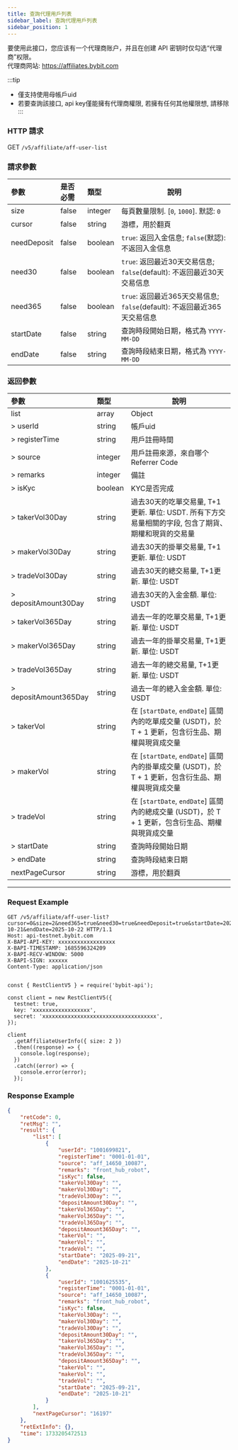 ```yaml
---
title: 查詢代理用戶列表
sidebar_label: 查詢代理用戶列表
sidebar_position: 1
---
```


要使用此接口，您应该有一个代理商账户，并且在创建 API 密钥时仅勾选“代理商”权限。<br/>
代理商网站: https://affiliates.bybit.com

:::tip
* 僅支持使用母帳戶uid
* 若要查詢該接口, api key僅能擁有代理商權限, 若擁有任何其他權限想, 請移除
:::

### HTTP 請求
GET `/v5/affiliate/aff-user-list`

### 請求參數
| 參數 | 是否必需 | 類型 | 說明|
|:----- |:-------|:-----|------ |
|size |false |integer |每頁數量限制. [`0`, `1000`]. 默認: `0`|
|cursor |false |string |游標，用於翻頁|
|needDeposit |false |boolean |`true`: 返回入金信息; `false`(默認): 不返回入金信息|
|need30 |false |boolean |`true`: 返回最近30天交易信息; `false`(default): 不返回最近30天交易信息|
|need365 |false |boolean |`true`: 返回最近365天交易信息; `false`(default): 不返回最近365天交易信息|
|startDate |false |string | 查詢時段開始日期，格式為 `YYYY-MM-DD`|
|endDate |false |string | 查詢時段結束日期，格式為 `YYYY-MM-DD`|

### 返回參數
| 參數 | 類型 | 說明|
|:----- |:-----|----- |
|list |array |Object |
|> userId |string |帳戶uid |
|> registerTime |string |用戶註冊時間|
|> source |integer |用戶註冊來源，來自哪个Referrer Code |
|> remarks |integer |備註|
|> isKyc |boolean |KYC是否完成|
|> takerVol30Day |string |過去30天的吃單交易量, T+1更新. 單位: USDT. 所有下方交易量相關的字段, 包含了期貨、期權和現貨的交易量 |
|> makerVol30Day |string |過去30天的掛單交易量, T+1更新. 單位: USDT |
|> tradeVol30Day |string |過去30天的總交易量, T+1更新. 單位: USDT |
|> depositAmount30Day |string |過去30天的入金金額. 單位: USDT |
|> takerVol365Day |string |過去一年的吃單交易量, T+1更新. 單位: USDT |
|> makerVol365Day |string |過去一年的掛單交易量, T+1更新. 單位: USDT |
|> tradeVol365Day |string |過去一年的總交易量, T+1更新. 單位: USDT |
|> depositAmount365Day |string |過去一年的總入金金額. 單位: USDT |
|> takerVol |string |在 [`startDate`, `endDate`] 區間內的吃單成交量 (USDT)，於 T + 1 更新，包含衍生品、期權與現貨成交量 |
|> makerVol |string |在 [`startDate`, `endDate`] 區間內的掛單成交量 (USDT)，於 T + 1 更新，包含衍生品、期權與現貨成交量 |
|> tradeVol |string |在 [`startDate`, `endDate`] 區間內的總成交量 (USDT)，於 T + 1 更新，包含衍生品、期權與現貨成交量 |
|> startDate |string |查詢時段開始日期 |
|> endDate |string |查詢時段結束日期 |
|nextPageCursor |string |游標，用於翻頁 |

---

### Request Example

<Tabs groupId="programming-languages">
<TabItem value="http" label="HTTP">

```http
GET /v5/affiliate/aff-user-list?cursor=0&size=2&need365=true&need30=true&needDeposit=true&startDate=2025-10-21&endDate=2025-10-22 HTTP/1.1
Host: api-testnet.bybit.com
X-BAPI-API-KEY: xxxxxxxxxxxxxxxxxx
X-BAPI-TIMESTAMP: 1685596324209
X-BAPI-RECV-WINDOW: 5000
X-BAPI-SIGN: xxxxxx
Content-Type: application/json
```

</TabItem>
<TabItem value="python" label="Python">

```python

```

</TabItem>

<TabItem value="Node" label="Node.js">

```n4js
const { RestClientV5 } = require('bybit-api');

const client = new RestClientV5({
  testnet: true,
  key: 'xxxxxxxxxxxxxxxxxx',
  secret: 'xxxxxxxxxxxxxxxxxxxxxxxxxxxxxxxxxxxx',
});

client
  .getAffiliateUserInfo({ size: 2 })
  .then((response) => {
    console.log(response);
  })
  .catch((error) => {
    console.error(error);
  });
```

</TabItem>
</Tabs>

### Response Example

```json
{
    "retCode": 0,
    "retMsg": "",
    "result": {
        "list": [
            {
                "userId": "1001699821",
                "registerTime": "0001-01-01",
                "source": "aff_14650_10087",
                "remarks": "front_hub_robot",
                "isKyc": false,
                "takerVol30Day": "",
                "makerVol30Day": "",
                "tradeVol30Day": "",
                "depositAmount30Day": "",
                "takerVol365Day": "",
                "makerVol365Day": "",
                "tradeVol365Day": "",
                "depositAmount365Day": "",
                "takerVol": "",
                "makerVol": "",
                "tradeVol": "",
                "startDate": "2025-09-21",
                "endDate": "2025-10-21"
            },
            {
                "userId": "1001625535",
                "registerTime": "0001-01-01",
                "source": "aff_14650_10087",
                "remarks": "front_hub_robot",
                "isKyc": false,
                "takerVol30Day": "",
                "makerVol30Day": "",
                "tradeVol30Day": "",
                "depositAmount30Day": "",
                "takerVol365Day": "",
                "makerVol365Day": "",
                "tradeVol365Day": "",
                "depositAmount365Day": "",
                "takerVol": "",
                "makerVol": "",
                "tradeVol": "",
                "startDate": "2025-09-21",
                "endDate": "2025-10-21"
            }
        ],
        "nextPageCursor": "16197"
    },
    "retExtInfo": {},
    "time": 1733205472513
}
```
